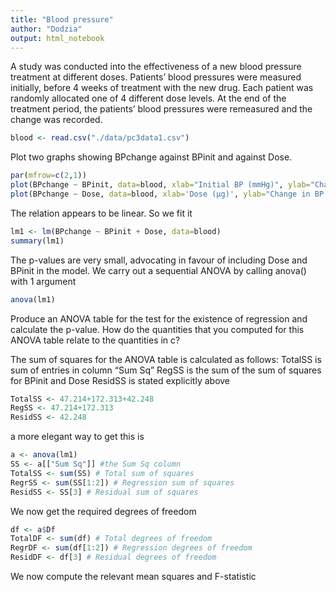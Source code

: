---
title: "Blood pressure"
author: "Dodzia"
output: html_notebook
---

A study was conducted into the effectiveness of a new blood pressure treatment at different doses. Patients’ blood pressures were measured initially, before 4 weeks of treatment with the new drug. Each patient was randomly allocated one of 4 different dose levels. At the end of the treatment period, the patients’ blood pressures were remeasured and the change was recorded. 

```{r}
blood <- read.csv("./data/pc3data1.csv")
```
Plot two graphs showing BPchange against BPinit and against Dose. 

```{r}
par(mfrow=c(2,1))
plot(BPchange ~ BPinit, data=blood, xlab="Initial BP (mmHg)", ylab="Change in BP (mmHg)")
plot(BPchange ~ Dose, data=blood, xlab='Dose (µg)', ylab="Change in BP (mmHg)")
```
The relation appears to be linear. So we fit it
```{r}
lm1 <- lm(BPchange ~ BPinit + Dose, data=blood)
summary(lm1)
```
The p-values are very small, advocating in favour of including Dose and BPinit in the model.
We carry out a sequential ANOVA by calling anova() with 1 argument
```{r}
anova(lm1)
```
Produce an ANOVA table for the test for the existence of regression and calculate the p-value. How do the quantities that you computed for this ANOVA table relate to the quantities in c?

The sum of squares for the ANOVA table is calculated as follows:
TotalSS is sum of entries in column "Sum Sq"
RegSS is the sum of the sum of squares for BPinit and Dose
ResidSS is stated explicitly above
```{r}
TotalSS <- 47.214+172.313+42.248
RegSS <- 47.214+172.313
ResidSS <- 42.248
```
a more elegant way to get this is
```{r}
a <- anova(lm1)
SS <- a[["Sum Sq"]] #the Sum Sq column
TotalSS <- sum(SS) # Total sum of squares
RegrSS <- sum(SS[1:2]) # Regression sum of squares
ResidSS <- SS[3] # Residual sum of squares
```
We now get the required degrees of freedom
```{r}
df <- a$Df
TotalDF <- sum(df) # Total degrees of freedom
RegrDF <- sum(df[1:2]) # Regression degrees of freedom
ResidDF <- df[3] # Residual degrees of freedom
```
We now compute the relevant mean squares and F-statistic








